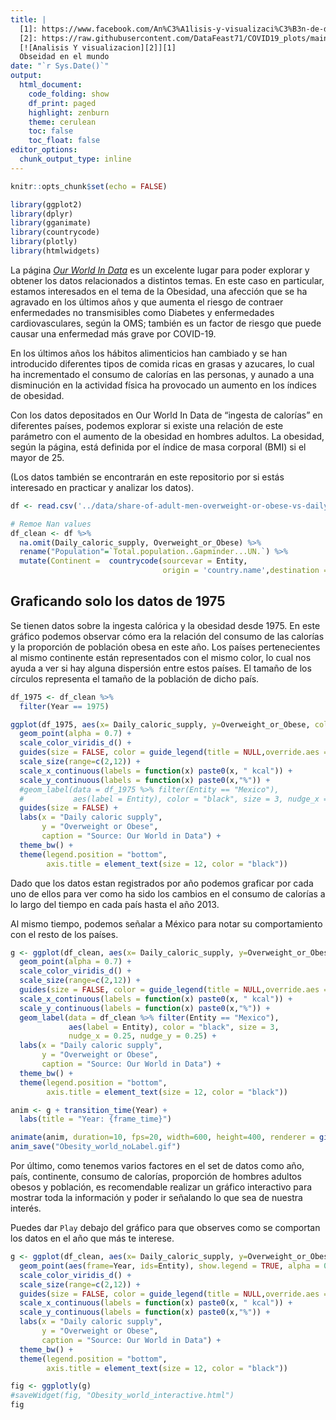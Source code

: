 ```yaml
---
title: |
  [1]: https://www.facebook.com/An%C3%A1lisis-y-visualizaci%C3%B3n-de-datos-100602148375744
  [2]: https://raw.githubusercontent.com/DataFeast71/COVID19_plots/main/img/Logo_W.jpeg {width=1in}
  [![Analisis Y visualizacion][2]][1]
  Obseidad en el mundo
date: "`r Sys.Date()`"
output:
  html_document:
    code_folding: show
    df_print: paged
    highlight: zenburn
    theme: cerulean
    toc: false
    toc_float: false
editor_options:
  chunk_output_type: inline
---
```


```r
knitr::opts_chunk$set(echo = FALSE)
```

```r
library(ggplot2)
library(dplyr)
library(gganimate)
library(countrycode)
library(plotly)
library(htmlwidgets)
```

La página [*Our World In Data*](https://ourworldindata.org/obesity) es un excelente lugar para poder explorar y obtener los datos relacionados a distintos temas. En este caso en particular, estamos interesados en el tema de la Obesidad, una afección que se ha agravado en los últimos años y que aumenta el riesgo de contraer enfermedades no transmisibles como Diabetes y enfermedades cardiovasculares, según la OMS; también es un factor de riesgo que puede causar una enfermedad más grave por COVID-19.

En los últimos años los hábitos alimenticios han cambiado y se han introducido diferentes tipos de comida ricas en grasas y azucares, lo cual ha incrementado el consumo de calorías en las personas, y aunado a una disminución en la actividad física ha provocado un aumento en los índices de obesidad.

Con los datos depositados en Our World In Data de “ingesta de calorías” en diferentes países, podemos explorar si existe una relación de este parámetro con el aumento de la obesidad en hombres adultos. La obesidad, según la página, está definida por el índice de masa corporal (BMI) si el mayor de 25.

(Los datos también se encontrarán en este repositorio por si estás interesado en practicar y analizar los datos).

```r
df <- read.csv('../data/share-of-adult-men-overweight-or-obese-vs-daily-supply-of-calories.csv', header = TRUE, stringsAsFactors = FALSE)

# Remoe Nan values
df_clean <- df %>% 
  na.omit(Daily_caloric_supply, Overweight_or_Obese) %>% 
  rename("Population"=`Total.population..Gapminder...UN.`) %>% 
  mutate(Continent =  countrycode(sourcevar = Entity,
                                  origin = 'country.name',destination = 'continent'))
```

## Graficando solo los datos de 1975

Se tienen datos sobre la ingesta calórica y la obesidad desde 1975. En este gráfico podemos observar cómo era la relación del consumo de las calorías y la proporción de población obesa en este año. Los países pertenecientes al mismo continente están representados con el mismo color, lo cual nos ayuda a ver si hay alguna dispersión entre estos países. El tamaño de los círculos representa el tamaño de la población de dicho país.

```r
df_1975 <- df_clean %>% 
  filter(Year == 1975)

ggplot(df_1975, aes(x= Daily_caloric_supply, y=Overweight_or_Obese, color = Continent, size = Population)) +
  geom_point(alpha = 0.7) +
  scale_color_viridis_d() +
  guides(size = FALSE, color = guide_legend(title = NULL,override.aes = list(size=4))) +
  scale_size(range=c(2,12)) +
  scale_x_continuous(labels = function(x) paste0(x, " kcal")) +
  scale_y_continuous(labels = function(x) paste0(x,"%")) +
  #geom_label(data = df_1975 %>% filter(Entity == "Mexico"),
  #           aes(label = Entity), color = "black", size = 3, nudge_x = 0.5, nudge_y = 0.5) +
  guides(size = FALSE) +
  labs(x = "Daily caloric supply",
       y = "Overweight or Obese",
       caption = "Source: Our World in Data") +
  theme_bw() +
  theme(legend.position = "bottom",
        axis.title = element_text(size = 12, color = "black"))
```

Dado que los datos estan registrados por año podemos graficar por cada uno de ellos para ver como ha sido los cambios en el consumo de calorías a lo largo del tiempo en cada país hasta el año 2013.

Al mismo tiempo, podemos señalar a México para notar su comportamiento con el resto de los países.

```r
g <- ggplot(df_clean, aes(x= Daily_caloric_supply, y=Overweight_or_Obese, color = Continent, size = Population)) +
  geom_point(alpha = 0.7) +
  scale_color_viridis_d() +
  scale_size(range=c(2,12)) +
  guides(size = FALSE, color = guide_legend(title = NULL,override.aes = list(size=4))) +
  scale_x_continuous(labels = function(x) paste0(x, " kcal")) +
  scale_y_continuous(labels = function(x) paste0(x,"%")) +
  geom_label(data = df_clean %>% filter(Entity == "Mexico"),
             aes(label = Entity), color = "black", size = 3,
             nudge_x = 0.25, nudge_y = 0.25) +
  labs(x = "Daily caloric supply",
       y = "Overweight or Obese",
       caption = "Source: Our World in Data") +
  theme_bw() +
  theme(legend.position = "bottom",
        axis.title = element_text(size = 12, color = "black"))

anim <- g + transition_time(Year) +
  labs(title = "Year: {frame_time}")

animate(anim, duration=10, fps=20, width=600, height=400, renderer = gifski_renderer())
anim_save("Obesity_world_noLabel.gif")
```

Por último, como tenemos varios factores en el set de datos como año, país, continente, consumo de calorías, proporción de hombres adultos obesos y población, es recomendable realizar un gráfico interactivo para mostrar toda la información y poder ir señalando lo que sea de nuestra interés.

Puedes dar `Play` debajo del gráfico para que observes como se comportan los datos en el año que más te interese.

```r
g <- ggplot(df_clean, aes(x= Daily_caloric_supply, y=Overweight_or_Obese, color = Continent, size = Population)) +
  geom_point(aes(frame=Year, ids=Entity), show.legend = TRUE, alpha = 0.7) +
  scale_color_viridis_d() +
  scale_size(range=c(2,12)) +
  guides(size = FALSE, color = guide_legend(title = NULL,override.aes = list(size=4))) +
  scale_x_continuous(labels = function(x) paste0(x, " kcal")) +
  scale_y_continuous(labels = function(x) paste0(x,"%")) +
  labs(x = "Daily caloric supply",
       y = "Overweight or Obese",
       caption = "Source: Our World in Data") +
  theme_bw() +
  theme(legend.position = "bottom",
        axis.title = element_text(size = 12, color = "black"))

fig <- ggplotly(g)
#saveWidget(fig, "Obesity_world_interactive.html")
fig
```
